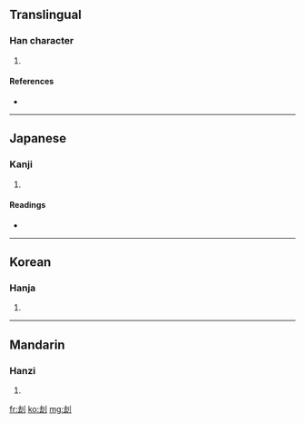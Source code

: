{{also|劫}}
==Translingual==

===Han character===
{{Han char|rn=18|rad=刀|as=05|sn=7|four=|canj=土戈中弓 (GILN)}}

# {{defn|Han}}

====References====
* {{Han ref|kx=0138.140|dkj=01926|dj=0313.020|hdz=10328.040|uh=5226|ud=21030}}

----

==Japanese==

===Kanji===
{{ja-kanji|grade=|rs=刀05}}

# {{defn|Japanese}}

====Readings====
* {{ja-readings|on=[[きょう]] (kyō), [[こう]] (kō)|kun=[[おいやかす]] (oiyakasu)}}

----

==Korean==

===Hanja===
{{ko-hanja|hangeul=겁|rv=geop|mr=kŏp}}

# {{defn|Korean}}

----

==Mandarin==

===Hanzi===
{{cmn-hanzi|pin=[[jié]] ([[jie2]])|wg=chieh<sup>2</sup>}}

# {{defn|Mandarin}}

[[fr:刦]]
[[ko:刦]]
[[mg:刦]]